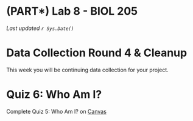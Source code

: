 # (PART\*) Lab 8 - BIOL 205 {-}

*Last updated `r Sys.Date()`*

# Data Collection Round 4 & Cleanup {-}

This week you will be continuing data collection for your project.

# Quiz 6: Who Am I? {-}

Complete Quiz 5: Who Am I? on [Canvas](https://canvas.ubc.ca/courses/113910)